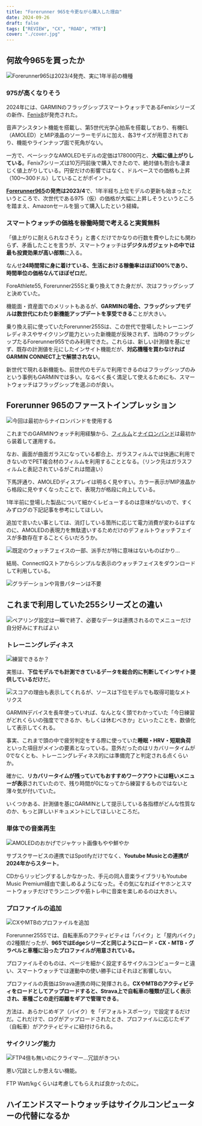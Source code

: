 ```yaml
---
title: "Forerunner 965を今更ながら購入した理由"
date: 2024-09-26
draft: false
tags: ["REVIEW", "CX", "ROAD", "MTB"]
cover: "./cover.jpg"
---
```


## 何故今965を買ったか

![Forerunner965は2023/4発売、実に1年半前の機種](./face.jpg)

### 975が高くなりそう

2024年には、GARMINのフラッグシップスマートウォッチであるFenixシリーズの新作、[Fenix8](https://amzn.to/3MXMrza)が発売された。

<Amzn asin="B0DDCM1WHJ" />

音声アシスタント機能を搭載し、第5世代光学心拍系を搭載しており、有機EL（AMOLED）とMIP液晶のソーラーモデルに加え、各3サイズが用意されており、機能やラインナップ面で死角がない。

一方で、ベーシックなAMOLEDモデルの定価は178000円と、**大幅に値上がりしている**。Fenix7シリーズは10万円前後で購入できたので、絶対値も割合も凄まじく値上がりしている。円安だけの影響ではなく、ドルベースでの価格も上昇（100～300ドル）していることがポイント。

**[Forerunner965](https://amzn.to/3MZW4xc)の発売は2023/4**で、1年半経ち上位モデルの更新も始まったというところで、次世代である975（仮）の価格が大幅に上昇しそうというところを踏まえ、Amazonセールを狙って購入したという経緯。

<Amzn asin="B0BWF4MQ8X" />

### スマートウォッチの価格を稼働時間で考えると実質無料

「値上がりに耐えられなさそう」と書くだけでかなりの行数を費やしたにも関わらず、矛盾したことを言うが、スマートウォッチは**デジタルガジェットの中では最も投資効果が高い部類**に入る。

なんせ**24時間常に身に着けている、生活における稼働率はほぼ100%であり、時間単位の価格なんてほぼゼロだ**。

ForeAthlete55, Forerunner255Sと乗り換えてきた身だが、次はフラッグシップと決めていた。

機能面・資産面でのメリットもあるが、**GARMINの場合、フラッグシップモデルは数世代にわたり新機能アップデートを享受できる**ことが大きい。

乗り換え前に使っていたForerunner255Sは、この世代で登場したトレーニングレディネスやサイクリング能力といった新機能が反映されず、当時のフラッグシップたるForerunner955でのみ利用できた。これらは、新しい計測値を基にせず、既存の計測値を元にしたインサイト機能だが、**対応機種を買わなければGARMIN CONNECT上で解禁されない**。

新世代で現れる新機能も、前世代のモデルで利用できるのはフラッグシップのみという事例もGARMINでは多い。なるべく長く満足して使えるためにも、スマートウォッチはフラッグシップを選ぶのが良い。

## Forerunner 965のファーストインプレッション

![今回は最初からナイロンバンドを使用する](./set.jpg)

これまでのGARMINウォッチ利用経験から、[フィルム](https://amzn.to/3XG5S4s)と[ナイロンバンド](https://amzn.to/3Bgr9dz)は最初から装着して運用する。

なお、画面が曲面ガラスになっている都合上、ガラスフィルムでは快適に利用できないのでPET複合材のフィルムを利用することとなる。（リンク先はガラスフィルムと表記されているがこれは間違い）

下馬評通り、AMOLEDディスプレイは明るく見やすい。カラー表示がMIP液晶から格段に見やすくなったことで、表現力が格段に向上している。

1年半前に登場した製品について細かくレビューするのは意味がないので、すくみずログの下記記事を参考にしてほしい。

<LinkCard url="https://skmzlog.com/garmin-forerunner-965/" />

追加で言いたい事としては、消灯している箇所に応じて電力消費が変わるはずなのに、AMOLEDの表現力を無駄遣いするためだけのデフォルトウォッチフェイスが多数存在することくらいだろうか。

![既定のウォッチフェイスの一部、派手だが特に意味はないものばかり…](./bad-faces.png)

結局、ConnectIQストアからシンプルな表示のウォッチフェイスをダウンロードして利用している。

![グラデーションや背景パターンは不要](./iq-face.png)

## これまで利用していた255シリーズとの違い

![ペアリング設定は一瞬で終了、必要なデータは連携されるのでメニューだけ自分好みにすればよい](./transfer.jpg)

### トレーニングレディネス

![練習できるか？](./readyness.png)

実態は、**下位モデルでも計測できているデータを総合的に判断してインサイト提供しているだけ**だ。

![スコアの理由も表示してくれるが、ソースは下位モデルでも取得可能なメトリクス](./training-readyness.png)

GARMINデバイスを長年使っていれば、なんとなく頭でわかっていた「今日練習がどれくらいの強度でできるか、もしくは休むべきか」といったことを、数値化して表示してくれる。

事実、これまで頭の中で疲労判定をする際に使っていた**睡眠・HRV・短期負荷**といった項目がメインの要素となっている。意外だったのはリカバリータイムが0でなくとも、トレーニングレディネス的には準備完了と判定される点くらいか。

確かに、**リカバリータイムが残っていてもおすすめワークアウトには軽いメニューが表示**されていたので、残り時間が0になってから練習するものではないと薄々気が付いていた。

いくつかある、計測値を基にGARMINとして提示している各指標がどんな性質なのか、もっと詳しいドキュメントにしてほしいところだ。

### 単体での音楽再生

![AMOLEDのおかげでジャケット画像もやや鮮やか](./music.png)

サブスクサービスの連携ではSpotifyだけでなく、**Youtube Musicとの連携が2024年からスタート**。

CDからリッピングするしかなかった、手元の同人音楽ライブラリもYoutube Music Premium経由で楽しめるようになった。その気になればイヤホンとスマートウォッチだけでランニングや筋トレ中に音楽を楽しめるのは大きい。

### プロファイルの追加

![CXやMTBのプロファイルを追加](./profiles.png)

Forerunner255Sでは、自転車系のアクティビティは「バイク」と「屋内バイク」の2種類だったが、**965ではEdgeシリーズと同じようにロード・CX・MTB・グラベルと車種に沿ったプロファイルが用意されている。**

プロファイルそのものは、ページを細かく設定するサイクルコンピューターと違い、スマートウォッチでは運動中の使い勝手にはそれほど影響しない。

プロファイルの真価はStrava連携の時に発揮される。**CXやMTBのアクティビティをロードとしてアップロードすると、Strava上で自転車の種類が正しく表示され、車種ごとの走行距離をギアで管理できる**。

<LinkCard url="https://blog.gensobunya.net/post/2023/06/strava-default-sports/" />

方法は、あらかじめギア（バイク）を「デフォルトスポーツ」で設定するだけだ。これだけで、ログがアップロードされたとき、プロファイルに応じたギア（自転車）がアクティビティに紐付けられる。

### サイクリング能力

![FTP4倍も無いのにクライマー…冗談がきつい](./ability.png)

悪い冗談としか思えない機能。

FTP Watt/kgくらいは考慮してもらえれば良かったのに。

## ハイエンドスマートウォッチはサイクルコンピューターの代替になるか
